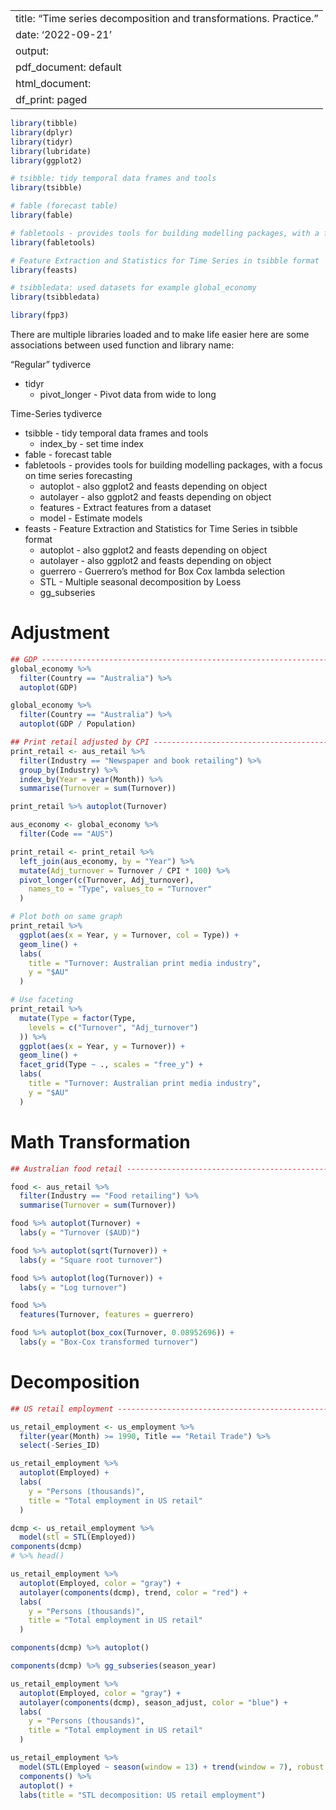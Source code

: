 
---
title: "Time series decomposition and transformations. Practice."
date: '2022-09-21'
output:
  pdf_document: default
  html_document:
    df_print: paged
---


```r


library(tibble)
library(dplyr)
library(tidyr)
library(lubridate)
library(ggplot2)

# tsibble: tidy temporal data frames and tools
library(tsibble)

# fable (forecast table)
library(fable)

# fabletools - provides tools for building modelling packages, with a focus on time series forecasting
library(fabletools)

# Feature Extraction and Statistics for Time Series in tsibble format
library(feasts)

# tsibbledata: used datasets for example global_economy
library(tsibbledata)

library(fpp3)
```


There are multiple libraries loaded and to make life easier here are
some associations between used function and library name:

"Regular" tydiverce

 * tidyr
   * pivot_longer - Pivot data from wide to long

Time-Series tydiverce

 * tsibble - tidy temporal data frames and tools
   * index_by - set time index
 * fable - forecast table
 * fabletools - provides tools for building modelling packages, with a focus on time series forecasting
   * autoplot - also ggplot2 and feasts depending on object
   * autolayer - also ggplot2 and feasts depending on object
   * features - Extract features from a dataset
   * model - Estimate models
 * feasts - Feature Extraction and Statistics for Time Series in tsibble format
   * autoplot - also ggplot2 and feasts depending on object
   * autolayer - also ggplot2 and feasts depending on object
   * guerrero - Guerrero's method for Box Cox lambda selection
   * STL - Multiple seasonal decomposition by Loess
   * gg_subseries
 
 
# Adjustment

```r
## GDP --------------------------------------------------------------------------
global_economy %>%
  filter(Country == "Australia") %>%
  autoplot(GDP)

global_economy %>%
  filter(Country == "Australia") %>%
  autoplot(GDP / Population)
```

```r
## Print retail adjusted by CPI --------------------------------------------------
print_retail <- aus_retail %>%
  filter(Industry == "Newspaper and book retailing") %>%
  group_by(Industry) %>%
  index_by(Year = year(Month)) %>%
  summarise(Turnover = sum(Turnover))

print_retail %>% autoplot(Turnover)
```

```r
aus_economy <- global_economy %>%
  filter(Code == "AUS")

print_retail <- print_retail %>%
  left_join(aus_economy, by = "Year") %>%
  mutate(Adj_turnover = Turnover / CPI * 100) %>%
  pivot_longer(c(Turnover, Adj_turnover),
    names_to = "Type", values_to = "Turnover"
  )
```

```r
# Plot both on same graph
print_retail %>%
  ggplot(aes(x = Year, y = Turnover, col = Type)) +
  geom_line() +
  labs(
    title = "Turnover: Australian print media industry",
    y = "$AU"
  )
```

```r
# Use faceting
print_retail %>%
  mutate(Type = factor(Type,
    levels = c("Turnover", "Adj_turnover")
  )) %>%
  ggplot(aes(x = Year, y = Turnover)) +
  geom_line() +
  facet_grid(Type ~ ., scales = "free_y") +
  labs(
    title = "Turnover: Australian print media industry",
    y = "$AU"
  )
```

# Math Transformation


```r
## Australian food retail --------------------------------------------------------

food <- aus_retail %>%
  filter(Industry == "Food retailing") %>%
  summarise(Turnover = sum(Turnover))
```

```r
food %>% autoplot(Turnover) +
  labs(y = "Turnover ($AUD)")
```

```r
food %>% autoplot(sqrt(Turnover)) +
  labs(y = "Square root turnover")
```

```r
food %>% autoplot(log(Turnover)) +
  labs(y = "Log turnover")
```

```r
food %>%
  features(Turnover, features = guerrero)
```

```r
food %>% autoplot(box_cox(Turnover, 0.08952696)) +
  labs(y = "Box-Cox transformed turnover")
```
# Decomposition

```r
## US retail employment ----------------------------------------------------------

us_retail_employment <- us_employment %>%
  filter(year(Month) >= 1990, Title == "Retail Trade") %>%
  select(-Series_ID)

us_retail_employment %>%
  autoplot(Employed) +
  labs(
    y = "Persons (thousands)",
    title = "Total employment in US retail"
  )
```

```r
dcmp <- us_retail_employment %>%
  model(stl = STL(Employed))
components(dcmp)
# %>% head()
```

```r
us_retail_employment %>%
  autoplot(Employed, color = "gray") +
  autolayer(components(dcmp), trend, color = "red") +
  labs(
    y = "Persons (thousands)",
    title = "Total employment in US retail"
  )
```

```r
components(dcmp) %>% autoplot()
```

```r
components(dcmp) %>% gg_subseries(season_year)
```

```r
us_retail_employment %>%
  autoplot(Employed, color = "gray") +
  autolayer(components(dcmp), season_adjust, color = "blue") +
  labs(
    y = "Persons (thousands)",
    title = "Total employment in US retail"
  )
```

```r
us_retail_employment %>%
  model(STL(Employed ~ season(window = 13) + trend(window = 7), robust = TRUE)) %>%
  components() %>%
  autoplot() +
  labs(title = "STL decomposition: US retail employment")
```

